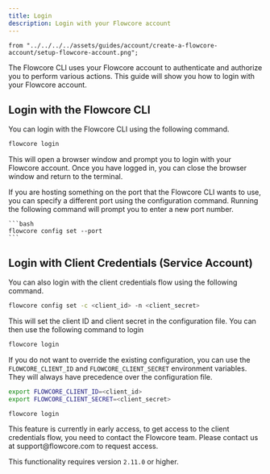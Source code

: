 ```yaml
---
title: Login
description: Login with your Flowcore account
---
```


    from "../../../../assets/guides/account/create-a-flowcore-account/setup-flowcore-account.png";

The Flowcore CLI uses your Flowcore account to authenticate and authorize you to perform various actions. This guide will
show you how to login with your Flowcore account.

## Login with the Flowcore CLI

You can login with the Flowcore CLI using the following command.

```bash
flowcore login
```

This will open a browser window and prompt you to login with your Flowcore account. Once you have logged in, you can close
the browser window and return to the terminal.

<Card title="Port" icon="information">
    If you are hosting something on the port that the Flowcore CLI wants to use, you can specify a different port using
    the configuration command. Running the following command will prompt you to enter a new port number.

    ```bash
    flowcore config set --port
    ```
</Card>

## Login with Client Credentials (Service Account)

You can also login with the client credentials flow using the following command.

```bash
flowcore config set -c <client_id> -n <client_secret>
```

This will set the client ID and client secret in the configuration file. You can then use the following command to login

```bash
flowcore login
```

If you do not want to override the existing configuration, you can use the `FLOWCORE_CLIENT_ID` and `FLOWCORE_CLIENT_SECRET` environment variables.
They will always have precedence over the configuration file.

```bash
export FLOWCORE_CLIENT_ID=<client_id>
export FLOWCORE_CLIENT_SECRET=<client_secret>

flowcore login
```

<Card title="Early Access" icon="information">
  This feature is currently in early access, to get access to the client credentials flow, you need to contact the Flowcore team. Please contact us at support@flowcore.com to request access.

  This functionality requires version `2.11.0` or higher.
</Card>